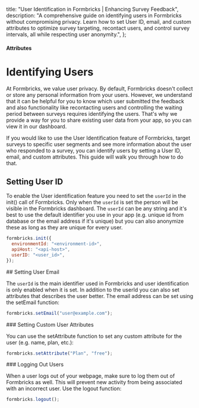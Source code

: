   title: "User Identification in Formbricks | Enhancing Survey Feedback",
  description:
    "A comprehensive guide on identifying users in Formbricks without compromising privacy. Learn how to set User ID, email, and custom attributes to optimize survey targeting, recontact users, and control survey intervals, all while respecting user anonymity.",
};

#### Attributes

# Identifying Users

At Formbricks, we value user privacy. By default, Formbricks doesn't collect or store any personal information from your users. However, we understand that it can be helpful for you to know which user submitted the feedback and also functionality like recontacting users and controlling the waiting period between surveys requires identifying the users. That's why we provide a way for you to share existing user data from your app, so you can view it in our dashboard.

If you would like to use the User Identification feature of Formbricks, target surveys to specific user segments and see more information about the user who responded to a survey, you can identify users by setting a User ID, email, and custom attributes. This guide will walk you through how to do that.

## Setting User ID

To enable the User identification feature you need to set the `userId` in the init() call of Formbricks. Only when the `userId` is set the person will be visible in the Formbricks dashboard. The `userId` can be any string and it's best to use the default identifier you use in your app (e.g. unique id from database or the email address if it's unique) but you can also anonymize these as long as they are unique for every user.

<Col>
<CodeGroup title="Setting User ID">

```javascript
formbricks.init({
  environmentId: "<environment-id>",
  apiHost: "<api-host>",
  userID: "<user_id>",
});
```

</CodeGroup>
</Col>
## Setting User Email

The `userId` is the main identifier used in Formbricks and user identification is only enabled when it is set. In addition to the userId you can also set attributes that describes the user better. The email address can be set using the setEmail function:

<Col>
<CodeGroup title="Setting Email">

```javascript
formbricks.setEmail("user@example.com");
```

</CodeGroup>
</Col>
### Setting Custom User Attributes

You can use the setAttribute function to set any custom attribute for the user (e.g. name, plan, etc.):

<Col>
<CodeGroup title="Setting Custom Attributes">

```javascript
formbricks.setAttribute("Plan", "free");
```

</CodeGroup>
</Col>
### Logging Out Users

When a user logs out of your webpage, make sure to log them out of Formbricks as well. This will prevent new activity from being associated with an incorrect user. Use the logout function:

<Col>
<CodeGroup title="Logging out User">

```javascript
formbricks.logout();
```

</CodeGroup>
</Col>
